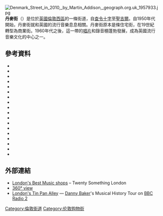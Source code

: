 [[File:Denmark_Street_in_2010,_by_Martin_Addison,_geograph.org.uk_1957933.jpg|thumb]]
'''丹麥街'''（{{lang-en|Denmark Street}}）是位於[[英國|英國]][[倫敦|倫敦]][[倫敦西區|西區]]的一條街道，自[[查令十字|查令十字]]至[[聖吉爾|聖吉爾]]。自1950年代開始，丹麥街就和英國的流行音樂息息相關。丹麥街原本是條住宅街，在19世紀轉型為商業街。1960年代之後，這一帶的[[唱片|唱片]]和錄音棚蓬勃發展，成為英國流行音樂文化的中心之一。

==參考資料==
{{refbegin|30em}}
* {{cite journal|ref=harv|last=Camden|publisher=Camden London Borough Council|title=Denmark Street conservation area appraisal and management strategy|date=16 March 2010|url=http://www.camden.gov.uk/ccm/cms-service/download/asset?asset_id=2658889|accessdate=26 June 2014|journal=|author=|archive-url=https://web.archive.org/web/20140716121328/http://www.camden.gov.uk/ccm/cms-service/download/asset/?asset_id=2658889|archive-date=2014-07-16|dead-url=yes}}
*{{cite book|ref=harv|title=Underfire: The Dramatic Life of a London Fireman|first=Ray|last=Chilton|publisher=Jeremy Mills Publishing|year=2006|isbn=978-1-905217-18-2}}
* {{cite book|ref=harv|first=Paul|last=Du Noyer|title=In the City: A Celebration of London Music|publisher=Random House|year=2009|isbn=978-0-7535-2095-6}}
* {{cite book |ref=harv|last=Glinert |first=Ed |publisher=Penguin |year=2012 |isbn=978-0-7181-9204-4 |title=The London Compendium: A Street-by-street Exploration of the Hidden Metropolis |chapter=Denmark Street}}
*{{cite book |ref=harv|title=The Japanese Community in Pre-War Britain: From Integration to Disintegration |last=Itoh|first=Keiko |publisher=Routledge|year=2013 |isbn=978-1-136-85691-4}}
* {{cite book|ref=harv|title=Tin Pan Alley: The Rise of Elton John|first=Keith|last=Hayward|publisher=Soundcheck books|year=2013|isbn=978-0-9571442-0-0}}
* {{cite book|ref=harv|title=Historic London: An Explorer's Companion|first=Stephen|last=Inwood|publisher=Pac Macmillan|year=2012|isbn=978-0-230-75252-8}}
* {{cite book |ref=harv|title=The Early History of Piccadilly, Leicester Square, Soho and their Neighbourhood|first=Charles Lethbridge|last=Kingsford|publisher=Cambridge University Press|year=1925|isbn=978-1-107-62654-6}}
*{{cite book|ref=harv|last=Kitts|first=Thomas M.|title=Ray Davies: Not Like Everybody Else|url=http://books.google.com/books?id=RICQAgAAQBAJ&pg=PA155|date=13 December 2008|publisher=Routledge|isbn=978-1-135-86795-9|access-date=2015-03-18|archive-date=2020-08-01|archive-url=https://web.archive.org/web/20200801012206/https://books.google.com/books?id=RICQAgAAQBAJ&pg=PA155|dead-url=no}}
* {{cite book |ref=harv|last=Matovina|first=Dan |authorlink=Dan Matovina |title=Without You: The Tragic Story of "Badfinger" |publisher=Frances Glover Books |year=2000 |isbn=978-0-9657122-2-4}}
* {{cite book | ref=harv|title=Theatres of Memory: Past and Present in Contemporary Culture|first=Raphael|last=Samuel|publisher=Verso Books|year=2012|isbn=978-1-84467-935-5}}
*{{cite book|ref=harv|title=Hitchhiker: A Biography of Douglas Adams|url=https://archive.org/details/hitchhikerbiogra00simp|first=M. J.|last=Simpson|publisher=Justin, Charles & Co.|year=2005|isbn=978-1-932112-35-1}}
*{{cite book|ref=harv|title=The History of Rickenbacker Guitars|first=Richard|last=Smith|publisher=Centerstream Publications|year=1987|p=219|isbn=978-0-931759-15-4}}
*{{cite book|ref=harv|title=Suggs and the City: Journeys Through Disappearing London |publisher=Hachette UK |year=2009 |isbn=978-0-7553-1927-5 |chapter=From Back Rooms to Ballrooms |author=[[Suggs_(singer)|Suggs]]}}
*{{cite book|ref=harv|title=Smoke on the Water: The Deep Purple Story|first=Dave|last=Thompson|publisher=ECW Press|year=2004|isbn=978-1-55022-618-8}} 
* {{cite book |ref=harv|title=Please Please Me : Sixties British Pop, Inside Out: Sixties British Pop, Inside Out|first=Gordon|last=Thompson|publisher=Oxford University Press|year=2008|isbn=978-0-19-971555-8}}
*{{cite book|ref=harv|last=Wheatley|first=Henry Benjamin|title=London Past and Present: Its History, Associations, and Traditions |volume=1 |publisher=Cambridge University Press |year=2011 |isbn=978-1-108-02806-6}} 
* {{cite book |ref=harv|title=London's Disasters: From Boudicca to the Banking Crisis|first=John|last=Withington|publisher=The History Press|year=2011|isbn=978-0-7524-7624-7}}
{{refend}}
==外部連結==
{{Commonscat|Denmark Street|丹麥街}}
{{portal|London}}
* [https://web.archive.org/web/20140702104600/http://twentysomethinglondon.com/best-instrument-shops-in-london/ London's Best Music shops] – Twenty Something London
* [http://www.urban75.org/vista/denmark_st.html 360° view]{{Wayback|url=http://www.urban75.org/vista/denmark_st.html |date=20200118225527 }}
* [http://www.bbc.co.uk/mediacentre/proginfo/2014/27/tin-pan-alley London's Tin Pan Alley]{{Wayback|url=http://www.bbc.co.uk/mediacentre/proginfo/2014/27/tin-pan-alley |date=20201127095646 }} — [[Danny_Baker|Danny Baker]]'s Musical History Tour on [[BBC_Radio_2|BBC Radio 2]]
{{coord|51|30|55|N|0|07|46|W|type:landmark_region:GB|display=title}}
{{倫敦地標}}
[[Category:倫敦街道|Category:倫敦街道]]
[[Category:伦敦购物街|Category:伦敦购物街]]